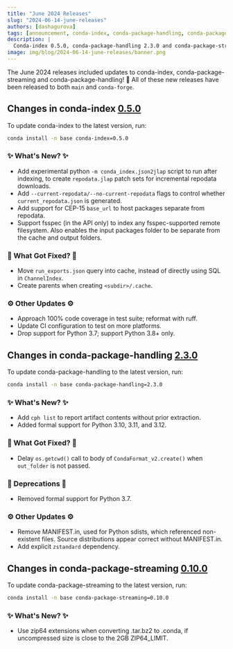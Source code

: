 ```yaml
---
title: "June 2024 Releases"
slug: "2024-06-14-june-releases"
authors: [dashagurova]
tags: [announcement, conda-index, conda-package-handling, conda-package-streaming]
description: |
  Conda-index 0.5.0, conda-package-handling 2.3.0 and conda-package-streaming 0.10.0 have been released! 🎉
image: img/blog/2024-06-14-june-releases/banner.png
---
```


The June 2024 releases included updates to conda-index, conda-package-streaming and conda-package-handling! 🎉 All of these new releases have been released to both `main` and `conda-forge`.

## Changes in conda-index [0.5.0](https://github.com/conda/conda-index/releases/tag/0.5.0)

To update conda-index to the latest version, run:

```bash
conda install -n base conda-index=0.5.0
```

<!-- truncate -->



### ✨ What's New? ✨

- Add experimental python `-m conda_index.json2jlap` script to run after indexing, to create `repodata.jlap` patch sets for incremental repodata downloads.
- Add `--current-repodata/--no-current-repodata` flags to control whether
`current_repodata.json` is generated.
- Add support for CEP-15 `base_url` to host packages separate from repodata.
- Support fsspec (in the API only) to index any fsspec-supported remote
filesystem. Also enables the input packages folder to be separate from the
cache and output folders.

### 🔧 What Got Fixed? 🔧

- Move `run_exports.json` query into cache, instead of directly using SQL in
`ChannelIndex`.
- Create parents when creating `<subdir>/.cache`.

### ⚙️ Other Updates ⚙️

- Approach 100% code coverage in test suite; reformat with ruff.
- Update CI configuration to test on more platforms.
- Drop support for Python 3.7; support Python 3.8+ only.

## Changes in conda-package-handling [2.3.0](https://github.com/conda/conda-package-handling/releases/tag/2.3.0)

To update conda-package-handling to the latest version, run:

```bash
conda install -n base conda-package-handling=2.3.0
```

<!-- truncate -->



### ✨ What's New? ✨

- Add `cph list` to report artifact contents without prior extraction.
- Added formal support for Python 3.10, 3.11, and 3.12.

### 🔧 What Got Fixed? 🔧

- Delay `os.getcwd()` call to body of `CondaFormat_v2.create()` when `out_folder` is not passed.

### 🌅 Deprecations 🌅

- Removed formal support for Python 3.7.

### ⚙️ Other Updates ⚙️

- Remove MANIFEST.in, used for Python sdists, which referenced non-existent files. Source distributions appear correct without MANIFEST.in.
- Add explicit `zstandard` dependency.

## Changes in conda-package-streaming [0.10.0](https://github.com/conda/conda-package-streaming/releases/tag/v0.10.0)

To update conda-package-streaming to the latest version, run:

```bash
conda install -n base conda-package-streaming=0.10.0
```

<!-- truncate -->



### ✨ What's New? ✨

- Use zip64 extensions when converting .tar.bz2 to .conda, if uncompressed size is close to the 2GB ZIP64_LIMIT.


